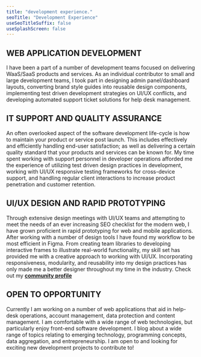```yaml
---
title: "development experience."
seoTitle: "Development Experience"
useSeoTitleSuffix: false
useSplashScreen: false
---
```



## <Underlining> WEB APPLICATION DEVELOPMENT </Underlining>

I have been a part of a number of development teams focused on delivering WaaS/SaaS products and services. As an individual contributor to small and large development teams, I took part in designing admin panel/dashboard layouts, converting brand style guides into reusable design components, implementing test driven development strategies on UI/UX conflicts, and developing automated support ticket solutions for help desk management.

## <Underlining> IT SUPPORT AND QUALITY ASSURANCE </Underlining>

An often overlooked aspect of the software development life-cycle is how to maintain your product or service post launch. This includes effectively and efficiently handling end-user satisfaction; as well as delivering a certain quality standard that your products and services can be known for. My time spent working with support personnel in developer operations afforded me the experience of utilizing test driven design practices in development, working with UI/UX responsive testing frameworks for cross-device support, and handling regular client interactions to increase product penetration and customer retention.

## <Underlining> UI/UX DESIGN AND RAPID PROTOTYPING </Underlining>

Through extensive design meetings with UI/UX teams and attempting to meet the needs of an ever increasing SEO checklist for the modern web, I have grown proficient in rapid prototyping for web and mobile applications. After working with a number of design tools I have found my workflow to be most efficient in Figma. From creating team libraries to developing interactive frames to illustrate real-world functionality, my skill set has provided me with a creative approach to working with UI/UX. Incorporating responsiveness, modularity, and reusability into my design practices has only made me a better designer throughout my time in the industry. Check out my **[community profile](https://www.figma.com/@jzbonner)**

## <Underlining> OPEN TO OPPORTUNITY </Underlining>

Currently I am working on a number of web applications that aid in help-desk operations, account management, data protection and content management. I am comfortable with a wide range of web technologies, but particularly enjoy front-end software development. I blog about a wide range of topics relating to emerging technology, programming concepts, data aggregation, and entrepreneurship. I am open to and looking for exciting new development projects to contribute to!
